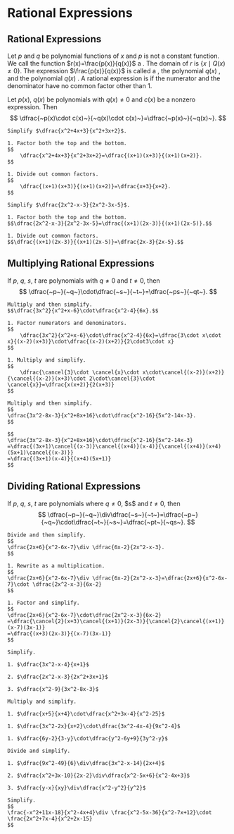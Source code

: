 # Rational Expressions

## Rational Expressions

Let $p$ and $q$ be polynomial functions of $x$ and $p$ is not a constant function. We call the function $r(x)=\frac{p(x)}{q(x)}$ a \dfn{rational function}. The domain of $r$ is $\{x\mid Q(x)\neq 0\}$.
The expression $\frac{p(x)}{q(x)}$ is called a \dfn{rational expression}, the polynomial $q(x)$ \dfn{the numerator}, and the polynomial $q(x)$ \dfn{the denominator}.
A rational expression is \dfn{simplified} if the numerator and the denominator have no common factor other than $1$.

Let $p(x)$, $q(x)$ be polynomials with $q(x)\neq 0$ and $c(x)$ be a nonzero expression. Then
$$
\dfrac{~p(x)\cdot c(x)~}{~q(x)\cdot c(x)~}=\dfrac{~p(x)~}{~q(x)~}.
$$

```example

Simplify $\dfrac{x^2+4x+3}{x^2+3x+2}$.

```

```solution

1. Factor both the top and the bottom.
$$
    \dfrac{x^2+4x+3}{x^2+3x+2}=\dfrac{(x+1)(x+3)}{(x+1)(x+2)}.
$$

1. Divide out common factors.
$$
    \dfrac{(x+1)(x+3)}{(x+1)(x+2)}=\dfrac{x+3}{x+2}.
$$

```

```example

Simplify $\dfrac{2x^2-x-3}{2x^2-3x-5}$.

```

```solution

1. Factor both the top and the bottom.
$$\dfrac{2x^2-x-3}{2x^2-3x-5}=\dfrac{(x+1)(2x-3)}{(x+1)(2x-5)}.$$

1. Divide out common factors.
$$\dfrac{(x+1)(2x-3)}{(x+1)(2x-5)}=\dfrac{2x-3}{2x-5}.$$

```

## Multiplying Rational Expressions

If $p$, $q$, $s$, $t$ are polynomials with $q\neq 0$ and $t\neq 0$, then
$$
\dfrac{~p~}{~q~}\cdot\dfrac{~s~}{~t~}=\dfrac{~ps~}{~qt~}.
$$

```example

Multiply and then simplify.
$$\dfrac{3x^2}{x^2+x-6}\cdot\dfrac{x^2-4}{6x}.$$

```

```solution

1. Factor numerators and denominators.
$$
    \dfrac{3x^2}{x^2+x-6}\cdot\dfrac{x^2-4}{6x}=\dfrac{3\cdot x\cdot x}{(x-2)(x+3)}\cdot\dfrac{(x-2)(x+2)}{2\cdot3\cdot x}
$$

1. Multiply and simplify.
$$
    \dfrac{\cancel{3}\cdot \cancel{x}\cdot x\cdot\cancel{(x-2)}(x+2)}{\cancel{(x-2)}(x+3)\cdot 2\cdot\cancel{3}\cdot \cancel{x}}=\dfrac{x(x+2)}{2(x+3)}
$$

```

```example

Multiply and then simplify.
$$
\dfrac{3x^2-8x-3}{x^2+8x+16}\cdot\dfrac{x^2-16}{5x^2-14x-3}.
$$

```

```solution

$$
\dfrac{3x^2-8x-3}{x^2+8x+16}\cdot\dfrac{x^2-16}{5x^2-14x-3}
=\dfrac{(3x+1)\cancel{(x-3)}\cancel{(x+4)}(x-4)}{\cancel{(x+4)}(x+4)(5x+1)\cancel{(x-3)}}
=\dfrac{(3x+1)(x-4)}{(x+4)(5x+1)}
$$

```

## Dividing Rational Expressions

If $p$, $q$, $s$, $t$ are polynomials where $q\neq 0$, $s\neq $ and $t\neq 0$, then
$$
\dfrac{~p~}{~q~}\div\dfrac{~s~}{~t~}=\dfrac{~p~}{~q~}\cdot\dfrac{~t~}{~s~}=\dfrac{~pt~}{~qs~}.
$$

```example

Divide and then simplify.
$$
\dfrac{2x+6}{x^2-6x-7}\div \dfrac{6x-2}{2x^2-x-3}.
$$

```

```solution

1. Rewrite as a multiplication.
$$
\dfrac{2x+6}{x^2-6x-7}\div \dfrac{6x-2}{2x^2-x-3}=\dfrac{2x+6}{x^2-6x-7}\cdot \dfrac{2x^2-x-3}{6x-2}
$$

1. Factor and simplify.
$$
\dfrac{2x+6}{x^2-6x-7}\cdot\dfrac{2x^2-x-3}{6x-2}
=\dfrac{\cancel{2}(x+3)\cancel{(x+1)}(2x-3)}{\cancel{2}\cancel{(x+1)}(x-7)(3x-1)}
=\dfrac{(x+3)(2x-3)}{(x-7)(3x-1)}
$$

```

```exercise

Simplify.  

1. $\dfrac{3x^2-x-4}{x+1}$

2. $\dfrac{2x^2-x-3}{2x^2+3x+1}$

3. $\dfrac{x^2-9}{3x^2-8x-3}$

```

```exercise

Multiply and simplify.  

1. $\dfrac{x+5}{x+4}\cdot\dfrac{x^2+3x-4}{x^2-25}$

1. $\dfrac{3x^2-2x}{x+2}\cdot\dfrac{3x^2-4x-4}{9x^2-4}$

1. $\dfrac{6y-2}{3-y}\cdot\dfrac{y^2-6y+9}{3y^2-y}$

```

```exercise

Divide and simplify.  

1. $\dfrac{9x^2-49}{6}\div\dfrac{3x^2-x-14}{2x+4}$

2. $\dfrac{x^2+3x-10}{2x-2}\div\dfrac{x^2-5x+6}{x^2-4x+3}$

3. $\dfrac{y-x}{xy}\div\dfrac{x^2-y^2}{y^2}$

```

```exercise

Simplify.
$$
\frac{-x^2+11x-18}{x^2-4x+4}\div \frac{x^2-5x-36}{x^2-7x+12}\cdot \frac{2x^2+7x-4}{x^2+2x-15}
$$

```
